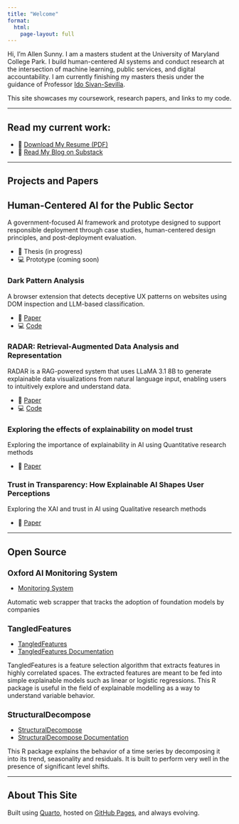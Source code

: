 ```yaml
---
title: "Welcome"
format:
  html:
    page-layout: full
---
```


Hi, I'm Allen Sunny. I am a masters student at the University of Maryland College Park.  I build human-centered AI systems and conduct research at the intersection of machine learning, public services, and digital accountability. I am currently finishing my masters thesis under the guidance of Professor [Ido Sivan-Sevilla](https://ischool.umd.edu/directory/ido-sivan-sevilla/). 

This site showcases my coursework, research papers, and links to my code.

---

## Read my current work:

- 📄 [Download My Resume (PDF)](papers/Resume.pdf)
- 📝 [Read My Blog on Substack](https://allensai.substack.com/)

---

## Projects and Papers

## Human-Centered AI for the Public Sector
A government-focused AI framework and prototype designed to support responsible deployment through case studies, human-centered design principles, and post-deployment evaluation.

- 📄 Thesis (in progress)
- 💻 Prototype (coming soon)


### Dark Pattern Analysis 
A browser extension that detects deceptive UX patterns on websites using DOM inspection and LLM-based classification.

- 📄 [Paper](papers/CMSC_839__Checkpoint4.pdf)
- 💻 [Code](https://github.com/yourusername/gpt-bias-project)


### RADAR: Retrieval-Augmented Data Analysis and Representation
RADAR is a RAG-powered system that uses LLaMA 3.1 8B to generate explainable data visualizations from natural language input, enabling users to intuitively explore and understand data.

- 📄 [Paper](papers/INST760.pdf)
- 💻 [Code](https://github.com/Allen-1242/Radar)



### Exploring the effects of explainability on model trust
Exploring the importance of explainability in AI using Quantitative research methods 

- 📄 [Paper](papers/INST_808__User_AI_Research.pdf)

### Trust in Transparency: How Explainable AI Shapes User Perceptions
Exploring the XAI and trust in AI using Qualitative research methods 

- 📄 [Paper](papers/INST_808__User_AI_Research_Final-2.pdf)


---

## Open Source 
<h2 style="font-weight: bold; font-size: 1.25em;">Oxford AI Monitoring System</h2>

- [Monitoring System](https://github.com/Allen-1242/Oxford_AI_Monitoring)

Automatic web scrapper that tracks the adoption of foundation models by companies

<h2 style="font-weight: bold; font-size: 1.25em;">TangledFeatures</h2>

- [TangledFeatures](https://allen-1242.github.io/TangledFeatures/)
- [TangledFeatures Documentation](https://cloud.r-project.org/web/packages/TangledFeatures/TangledFeatures.pdf)

TangledFeatures is a feature selection algorithm that extracts features in highly correlated spaces. The extracted features are meant to be fed into simple explainable models such as linear or logistic regressions. This R package is useful in the field of explainable modelling as a way to understand variable behavior.

<h2 style="font-weight: bold; font-size: 1.25em;">StructuralDecompose</h2>

- [StructuralDecompose](https://allen-1242.github.io/StructuralDecompose/)
- [StructuralDecompose Documentation](https://cloud.r-project.org/web/packages/StructuralDecompose/StructuralDecompose.pdf)

This R package explains the behavior of a time series by decomposing it into its trend, seasonality and residuals. It is built to perform very well in the presence of significant level shifts. 


---



## About This Site

Built using [Quarto](https://quarto.org), hosted on [GitHub Pages](https://pages.github.com), and always evolving.

